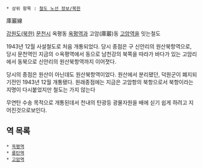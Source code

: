  * 상위 항목 : [[철도 노선 정보/북한]]

庫巖線 

[[강원도(북한)]] [[문천]]시 옥평동 [[옥평역]]과 고암(庫巖)동  [[고암역]]을 잇는철도

1943년 12월 사설철도로 처음 개통되었다. 당시 종점은 구 신안리의 원산북항역으로, 당시 문천역인 지금의 ㅇ옥평역에서 동으로 남천강의 북쪽을 따라가 바다가 있는 고암리에서 동북으로 신안리의 원산북항역까지 이어졋다.

당시의 종점은 원산이 아닌데도 원산북항역이었다. 원산에서  분리됐던, 덕원군이  폐지되기전인 1943년 12월 개통됐다. 원래종점에는 지금은 고암항의 북항으로서 북항이라는 지명이 다시붙었지만 철도는 가지 않는다

무연탄 수송 목적으로 개통된데서 천내의 탄광등 광물자원을 배에 싣기 쉽게 하려고 지어진것으로보인다.

== 역 목록 ==
 
 * [[옥평역]]
 * [[룡탄역]]
 * [[고암역]]
